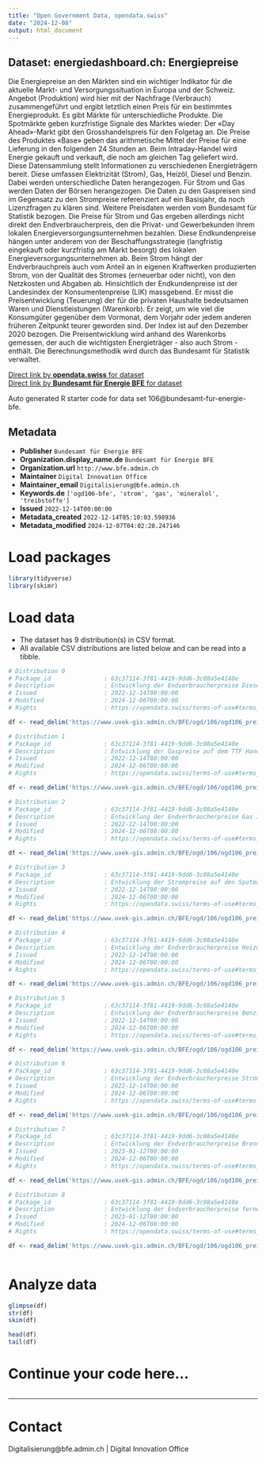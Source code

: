 ```yaml
---
title: "Open Government Data, opendata.swiss"
date: "2024-12-08"
output: html_document
---
```


## Dataset: energiedashboard.ch: Energiepreise

Die Energiepreise an den Märkten sind ein wichtiger Indikator für die aktuelle Markt- und Versorgungssituation in Europa und der Schweiz. Angebot (Produktion) wird hier mit der Nachfrage (Verbrauch) zusammengeführt und ergibt letztlich einen Preis für ein bestimmtes Energieprodukt. Es gibt Märkte für unterschiedliche Produkte. Die Spotmärkte geben kurzfristige Signale des Marktes wieder: Der «Day Ahead»-Markt gibt den Grosshandelspreis für den Folgetag an. Die Preise des Produktes «Base» geben das arithmetische Mittel der Preise für eine Lieferung in den folgenden 24 Stunden an. Beim Intraday-Handel wird Energie gekauft und verkauft, die noch am gleichen Tag geliefert wird. Diese Datensammlung stellt Informationen zu verschiedenen Energieträgern bereit. Diese umfassen Elektrizität (Strom), Gas, Heizöl, Diesel und Benzin. Dabei werden unterschiedliche Daten herangezogen. Für Strom und Gas werden Daten der Börsen herangezogen. Die Daten zu den Gaspreisen sind im Gegensatz zu den Strompreise referenziert auf ein Basisjahr, da noch Lizenzfragen zu klären sind. Weitere Preisdaten werden vom Bundesamt für Statistik bezogen. Die Preise für Strom und Gas ergeben allerdings nicht direkt den Endverbraucherpreis, den die Privat- und Gewerbekunden ihrem lokalen Energieversorgungsunternehmen bezahlen. Diese Endkundenpreise hängen unter anderem von der Beschaffungsstrategie (langfristig eingekauft oder kurzfristig am Markt besorgt) des lokalen Energieversorgungsunternehmen ab. Beim Strom hängt der Endverbrauchpreis auch vom Anteil an in eigenen Kraftwerken produzierten Strom, von der Qualität des Stromes (erneuerbar oder nicht), von den Netzkosten und Abgaben ab. Hinsichtlich der Endkundenpreise ist der Landesindex der Konsumentenpreise (LIK) massgebend. Er misst die Preisentwicklung (Teuerung) der für die privaten Haushalte bedeutsamen Waren und Dienstleistungen (Warenkorb). Er zeigt, um wie viel die Konsumgüter gegenüber dem Vormonat, dem Vorjahr oder jedem anderen früheren Zeitpunkt teurer geworden sind. Der Index ist auf den Dezember 2020 bezogen. Die Preisentwicklung wird anhand des Warenkorbs gemessen, der auch die wichtigsten Energieträger - also auch Strom - enthält. Die Berechnungsmethodik wird durch das Bundesamt für Statistik verwaltet.

[Direct link by **opendata.swiss** for dataset](https://opendata.swiss/de/dataset/energiedashboard-ch-energiepreise)<br>
[Direct link by **Bundesamt für Energie BFE** for dataset](https://energiedashboard.ch)

Auto generated R starter code for data set 106@bundesamt-fur-energie-bfe.

## Metadata

- **Publisher** `Bundesamt für Energie BFE`
- **Organization.display_name.de** `Bundesamt für Energie BFE`
- **Organization.url** `http://www.bfe.admin.ch`
- **Maintainer** `Digital Innovation Office`
- **Maintainer_email** `Digitalisierung@bfe.admin.ch`
- **Keywords.de** `['ogd106-bfe', 'strom', 'gas', 'mineralol', 'treibstoffe']`
- **Issued** `2022-12-14T00:00:00`
- **Metadata_created** `2022-12-14T05:10:03.598936`
- **Metadata_modified** `2024-12-07T04:02:28.247146`


# Load packages

```r

library(tidyverse)
library(skimr)

```

# Load data

-   The dataset has 9 distribution(s) in CSV format.
-   All available CSV distributions are listed below and can be read into a tibble.

```r

# Distribution 0
# Package_id               : 63c37114-3f81-4419-9dd6-3c08a5e4140e
# Description              : Entwicklung der Endverbraucherpreise Diesel gemäss Landesindex der Konsumentenpreise in der Schweiz
# Issued                   : 2022-12-14T00:00:00
# Modified                 : 2024-12-06T00:00:00
# Rights                   : https://opendata.swiss/terms-of-use#terms_by

df <- read_delim('https://www.uvek-gis.admin.ch/BFE/ogd/106/ogd106_preise_diesel.csv')

# Distribution 1
# Package_id               : 63c37114-3f81-4419-9dd6-3c08a5e4140e
# Description              : Entwicklung der Gaspreise auf dem TTF Handelspunkt für den Folgemonat, also die Gaspreise im Einkauf für die Lieferung im kommenden Monat. Die Preise sind indexiert auf den Durchschnittspreis 2019-2020.
# Issued                   : 2022-12-14T00:00:00
# Modified                 : 2024-12-06T00:00:00
# Rights                   : https://opendata.swiss/terms-of-use#terms_by

df <- read_delim('https://www.uvek-gis.admin.ch/BFE/ogd/106/ogd106_preise_gas_boerse.csv')

# Distribution 2
# Package_id               : 63c37114-3f81-4419-9dd6-3c08a5e4140e
# Description              : Entwicklung der Endverbraucherpreise Gas indexiert gemäss Landesindex der Konsumentenpreise in der Schweiz. Basis sind die Preise im Dezember 2020 (=100)
# Issued                   : 2022-12-14T00:00:00
# Modified                 : 2024-12-06T00:00:00
# Rights                   : https://opendata.swiss/terms-of-use#terms_by

df <- read_delim('https://www.uvek-gis.admin.ch/BFE/ogd/106/ogd106_preise_gas_endverbrauch.csv')

# Distribution 3
# Package_id               : 63c37114-3f81-4419-9dd6-3c08a5e4140e
# Description              : Entwicklung der Strompreise auf den Spotmärkten für «day ahead» Preise, also die Strompreise im Einkauf für den Konsum morgen.
# Issued                   : 2022-12-14T00:00:00
# Modified                 : 2024-12-06T00:00:00
# Rights                   : https://opendata.swiss/terms-of-use#terms_by

df <- read_delim('https://www.uvek-gis.admin.ch/BFE/ogd/106/ogd106_preise_strom_boerse.csv')

# Distribution 4
# Package_id               : 63c37114-3f81-4419-9dd6-3c08a5e4140e
# Description              : Entwicklung der Endverbraucherpreise Heizöl indexiert gemäss Landesindex der Konsumentenpreise in der Schweiz. Basis sind die Preise im Dezember 2020 (=100)
# Issued                   : 2022-12-14T00:00:00
# Modified                 : 2024-12-06T00:00:00
# Rights                   : https://opendata.swiss/terms-of-use#terms_by

df <- read_delim('https://www.uvek-gis.admin.ch/BFE/ogd/106/ogd106_preise_heizol.csv')

# Distribution 5
# Package_id               : 63c37114-3f81-4419-9dd6-3c08a5e4140e
# Description              : Entwicklung der Endverbraucherpreise Benzin indexiert gemäss Landesindex der Konsumentenpreise in der Schweiz. Basis sind die Preise im Dezember 2020 (=100)
# Issued                   : 2022-12-14T00:00:00
# Modified                 : 2024-12-06T00:00:00
# Rights                   : https://opendata.swiss/terms-of-use#terms_by

df <- read_delim('https://www.uvek-gis.admin.ch/BFE/ogd/106/ogd106_preise_benzin.csv')

# Distribution 6
# Package_id               : 63c37114-3f81-4419-9dd6-3c08a5e4140e
# Description              : Entwicklung der Endverbraucherpreise Strom indexiert gemäss Landesindex der Konsumentenpreise in der Schweiz. Basis sind die Preise im Dezember 2020 (=100)
# Issued                   : 2022-12-14T00:00:00
# Modified                 : 2024-12-06T00:00:00
# Rights                   : https://opendata.swiss/terms-of-use#terms_by

df <- read_delim('https://www.uvek-gis.admin.ch/BFE/ogd/106/ogd106_preise_strom_endverbrauch.csv')

# Distribution 7
# Package_id               : 63c37114-3f81-4419-9dd6-3c08a5e4140e
# Description              : Entwicklung der Endverbraucherpreise Brennholz gemäss Landesindex der Konsumentenpreise in der Schweiz
# Issued                   : 2023-01-12T00:00:00
# Modified                 : 2024-12-06T00:00:00
# Rights                   : https://opendata.swiss/terms-of-use#terms_by

df <- read_delim('https://www.uvek-gis.admin.ch/BFE/ogd/106/ogd106_preise_brennholz.csv')

# Distribution 8
# Package_id               : 63c37114-3f81-4419-9dd6-3c08a5e4140e
# Description              : Entwicklung der Endverbraucherpreise fernwärme gemäss Landesindex der Konsumentenpreise in der Schweiz
# Issued                   : 2023-01-12T00:00:00
# Modified                 : 2024-12-06T00:00:00
# Rights                   : https://opendata.swiss/terms-of-use#terms_by

df <- read_delim('https://www.uvek-gis.admin.ch/BFE/ogd/106/ogd106_preise_fernwaerme.csv')



```

# Analyze data

```r

glimpse(df)
str(df)
skim(df)

head(df)
tail(df)

```

# Continue your code here...

```r

```

------------------------------------------------------------------------

# Contact

Digitalisierung@bfe.admin.ch | Digital Innovation Office
